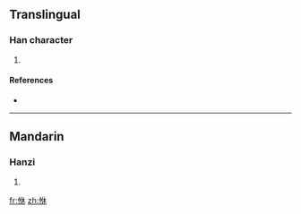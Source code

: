 ==Translingual==

===Han character===
{{Han char|rn=61|rad=心|as=06|sn=9|four=9409<sub>0</sub>|canj=心人木 (POD)}}

# {{defn|Han|sort=心06}}

====References====
* {{Han ref|kx=0384.220|dkj=10564|dj=0715.050|hdz=42296.060|uh=6058|ud=24664|bh=CECF|bd=52943}}

----

==Mandarin==

===Hanzi===
{{cmn-hanzi|pin=[[qiū]] ([[qiu1]])|wg=ch'iu<sup>1</sup>}}

# {{defn|Mandarin|sort=心06}}

[[fr:恘]]
[[zh:恘]]